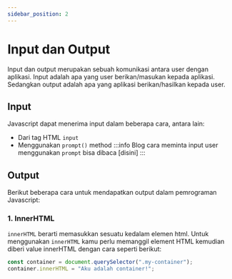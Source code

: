 ```yaml
---
sidebar_position: 2
---
```


# Input dan Output

Input dan output merupakan sebuah komunikasi antara user dengan aplikasi. Input adalah apa yang user berikan/masukan kepada aplikasi. Sedangkan output adalah apa yang aplikasi berikan/hasilkan kepada user.

## Input

Javascript dapat menerima input dalam beberapa cara, antara lain:

- Dari tag HTML `input`
- Menggunakan `prompt()` method
  :::info
  Blog cara meminta input user menggunakan `prompt` bisa dibaca [disini]
  :::

## Output

Berikut beberapa cara untuk mendapatkan output dalam pemrograman Javascript:

### 1. InnerHTML

`innerHTML` berarti memasukkan sesuatu kedalam elemen html. Untuk menggunakan `innerHTML` kamu perlu memanggil element HTML kemudian diberi value innerHTML dengan cara seperti berikut:

```javascript
const container = document.querySelector(".my-container");
container.innerHTML = "Aku adalah container!";
```
